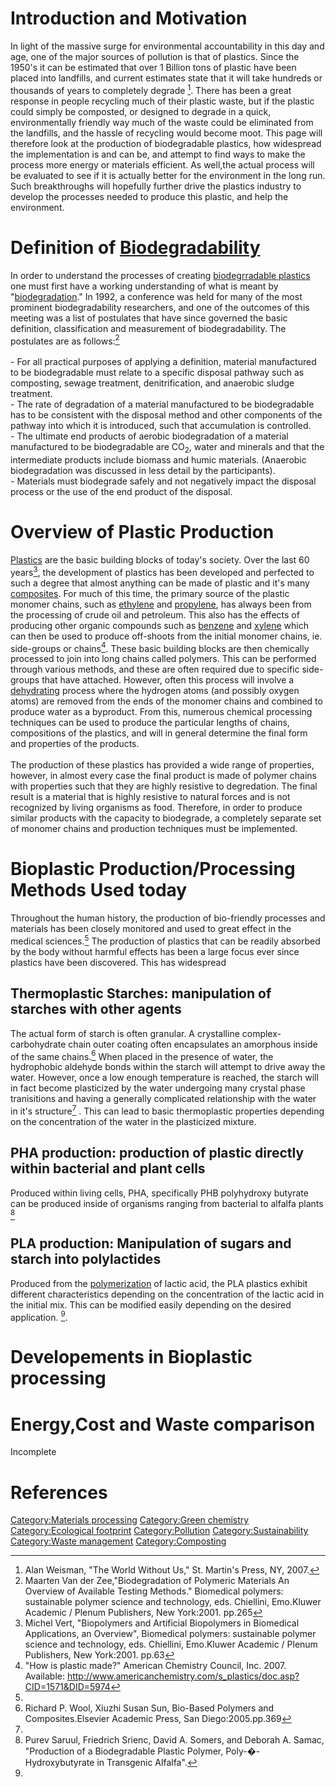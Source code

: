 =Introduction and Motivation=
In light of the massive surge for environmental accountability in this day and age, one of the major sources of pollution is that of plastics. Since the 1950's it can be estimated that over 1 Billion tons of plastic have been placed into landfills, and current estimates state that it will take hundreds or thousands of years to completely degrade <ref name="one">Alan Weisman, "The World Without Us," St. Martin's Press, NY, 2007.</ref>. There has been a great response in people recycling much of their plastic waste, but if the plastic could simply be composted, or designed to degrade in a quick, environmentally friendly way much of the waste could be eliminated from the landfills, and the hassle of recycling would become moot. This page will therefore look at the production of biodegradable plastics, how widespread the implementation is and can be, and attempt to find ways to make the process more energy or materials efficient. As well,the actual process will be evaluated to see if it is actually better for the environment in the long run. Such breakthroughs will hopefully further drive the plastics industry to develop the processes needed to produce this plastic, and help the environment.

=Definition of [[Biodegradability]]=
In order to understand the processes of creating [[biodegrradable plastics]]{{w|biodegradable plastics}} one must first have a working understanding of what is meant by "[[biodegradation]]." In 1992, a conference was held for many of the most prominent biodegradability researchers, and one of the outcomes of this meeting was a list of postulates that have since governed the basic definition, classification and measurement of biodegradability. The postulates are as follows:<ref name="four">Maarten Van der Zee,"Biodegradation of Polymeric Materials
An Overview of Available Testing Methods." Biomedical polymers: sustainable polymer science and technology, eds. Chiellini, Emo.Kluwer Academic / Plenum Publishers, New York:2001. pp.265 </ref>
<br><br>- For all practical purposes of applying a definition, material manufactured
to be biodegradable must relate to a specific disposal pathway such as
composting, sewage treatment, denitrification, and anaerobic sludge
treatment.
<br>- The rate of degradation of a material manufactured to be biodegradable
has to be consistent with the disposal method and other components of
the pathway into which it is introduced, such that accumulation is
controlled.
<br>- The ultimate end products of aerobic biodegradation of a material
manufactured to be biodegradable are CO<sub>2</sub>, water and minerals and that
the intermediate products include biomass and humic materials.
(Anaerobic biodegradation was discussed in less detail by the
participants).
<br>- Materials must biodegrade safely and not negatively impact the disposal
process or the use of the end product of the disposal.

=Overview of Plastic Production=
[[Plastics]]{{w|Plastics}} are the basic building blocks of today's society. Over the last 60 years<ref name="two">Michel Vert, "Biopolymers and Artificial Biopolymers in Biomedical Applications, an Overview", Biomedical polymers: sustainable polymer science and technology, eds. Chiellini, Emo.Kluwer Academic / Plenum Publishers, New York:2001. pp.63</ref>, the development of plastics has been developed and perfected to such a degree that almost anything can be made of plastic and it's many [[composites]]{{w|composites}}. For much of this time, the primary source of the plastic monomer chains, such as [[ethylene]]{{w|ethylene}} and [[propylene]]{{w|propylene}}, has always been from the processing of crude oil and petroleum. This also has the effects of producing other organic compounds such as [[benzene]]{{w|benzene}} and [[xylene]]{{w|xylene}} which can then be used to produce off-shoots from the initial monomer chains, ie. side-groups or chains<ref name="three">"How is plastic made?" American Chemistry Council, Inc. 2007. Available: http://www.americanchemistry.com/s_plastics/doc.asp?CID=1571&DID=5974 </ref>. These basic building blocks are then chemically processed to join into long chains called polymers. This can be performed through various methods, and these are often required due to specific side-groups that have attached. However, often this process will involve a [[dehydrating]]{{w|dehydrating}} process where the hydrogen atoms (and possibly oxygen atoms) are removed from the ends of the monomer chains and combined to produce water as a byproduct. From this, numerous chemical processing techniques can be used to produce the particular lengths of chains, compositions of the plastics, and will in general determine the final form and properties of the products.
<br><br>
The production of these plastics has provided a wide range of properties, however, in almost every case the final product is made of polymer chains with properties such that they are highly resistive to degredation. The final result is a material that is highly resistive to natural forces and is not recognized by living organisms as food. Therefore, in order to produce similar products with the capacity to biodegrade, a completely separate set of monomer chains and production techniques must be implemented.

=Bioplastic Production/Processing Methods Used today=
Throughout the human history, the production of bio-friendly processes and materials has been closely monitored and used to great effect in the medical sciences.<ref name="two"/> The production of plastics that can be readily absorbed by the body without harmful effects has been a large focus ever since plastics have been discovered. This has widespread 
==Thermoplastic Starches: manipulation of starches with other agents==
The actual form of starch is often granular. A crystalline complex-carbohydrate chain outer coating often encapsulates an amorphous inside of the same chains.<ref name="five">Richard P. Wool, Xiuzhi Susan Sun, Bio-Based Polymers and Composites.Elsevier Academic Press, San Diego:2005.pp.369</ref> When placed in the presence of water, the hydrophobic aldehyde bonds within the starch will attempt to drive away the water. However, once a low enough temperature is reached, the starch will in fact become plasticized by the water undergoing many crystal phase tranisitions and having a generally complicated relationship with the water in it's structure<ref name="five"/> . This can lead to basic thermoplastic properties depending on the concentration of the water in the plasticized mixture.

==PHA production: production of plastic directly within bacterial and plant cells==
Produced within living cells, PHA, specifically PHB polyhydroxy butyrate can be produced inside of organisms ranging from bacterial to alfalfa plants <ref name="six">Purev Saruul, Friedrich Srienc, David A. Somers, and Deborah A. Samac, "Production of a Biodegradable Plastic Polymer, Poly-�-Hydroxybutyrate in Transgenic Alfalfa".</ref>

==PLA production: Manipulation of sugars and starch into polylactides==
Produced from the [[polymerization]]{{w|polymerization}} of lactic acid, the PLA plastics exhibit different characteristics depending on the concentration of the lactic acid in the initial mix. This can be modified easily depending on the desired application. <ref name="five"/>.

=Developements in Bioplastic processing=
=Energy,Cost and Waste comparison=

Incomplete

=References=
<references/>
{{attrib MECH370}}

[[Category:Materials processing]]

[[Category:Green chemistry]]
[[Category:Ecological footprint]]
[[Category:Pollution]]
[[Category:Sustainability]]
[[Category:Waste management]]
[[Category:Composting]]